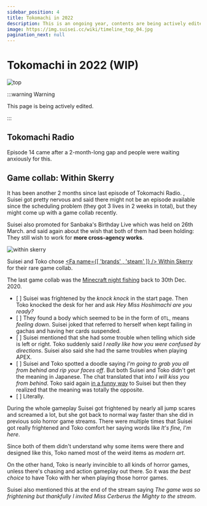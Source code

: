 ```yaml
---
sidebar_position: 4
title: Tokomachi in 2022
description: This is an ongoing year, contents are being actively edited. A Wiki-like site to record Tokomachi activities and details. This site is fan-made, unofficial and non-profit.
image: https://img.suisei.cc/wiki/timeline_top_04.jpg
pagination_next: null
---
```



# Tokomachi in 2022 (WIP)

![top](/img/top/top_04.jpg)

:::warning Warning

This page is being actively edited.

:::

## Tokomachi Radio

<Date D="2022-01-26" />

Episode 14 came after a 2-month-long gap and people were waiting anxiously for this.

<FYI Topic="Tokomachi Radio Episode 14" Desc="/radio/tokomachi_radio_s2#episode-14" />

## Game collab: Within Skerry

<Date D="2022-03-21" />

It has been another 2 months since last episode of Tokomachi Radio. <YTTime Id="yydLvFXNKtg" Time="86:10" Desc="The chat asked if there would be another episode this month" />, Suisei got pretty nervous and said there might not be an episode available since the scheduling problem (they got 3 lives in 2 weeks in total), but they might come up with a game collab recently.

Suisei also promoted for Sanbaka's Birthday Live which was held on 26th March. and said again about the wish that both of them had been holding: They still wish to work for **more cross-agency works**.

<Date D="2022-04-06" />

![within skerry](/img/youtube/20220406_01.jpg)

> <YTLink Id="rkOfEICgZRg" />

Suisei and Toko chose [<Fa name={[ 'brands' , 'steam' ]} /> Within Skerry](https://store.steampowered.com/app/1871510/Within_Skerry/) for their rare game collab.

The last game collab was the [Minecraft night fishing](/timeline/2020#new-year-) back to 30th Dec. 2020.

- [ <YTTime Id="rkOfEICgZRg" Time="03:27" Desc="Knock knock" /> ] Suisei was frightened by the _knock knock_ in the start page. Then Toko knocked the desk for her and ask _Hey Miss Hoshimachi are you ready?_
- [ <YTTime Id="rkOfEICgZRg" Time="40:45" Desc="Feeling down" /> ] They found a body which seemed to be in the form of `OTL`, means _feeling down_. Suisei joked that referred to herself when kept failing in gachas and having her cards suspended.
- [ <YTTime Id="rkOfEICgZRg" Time="45:20" Desc="Left or Right?" /> ] Suisei mentioned that she had some trouble when telling which side is left or right. Toko suddenly said _I really like how you were confused by directions_. Suisei also said she had the same troubles when playing APEX.
- [ <YTTime Id="rkOfEICgZRg" Time="48:43" Desc="From behind" /> ] Suisei and Toko spotted a doodle saying _I'm going to grab you all from behind and rip your faces off_. But both Suisei and Toko didn't get the meaning in Japanese. The chat translated that into _I will kiss you from behind_. Toko said again [in a funny way](https://www.youtube.com/watch?v=rkOfEICgZRg&t=2977s) to Suisei but then they realized that the meaning was totally the opposite.
- [ <YTTime Id="rkOfEICgZRg" Time="66:41" Desc="The two of us for life" /> ] Literally.

During the whole gameplay Suisei got frightened by nearly all jump scares and screamed a lot, but she got back to normal way faster than she did in previous solo horror game streams. There were multiple times that Suisei got really frightened and Toko comfort her saying words like _It's fine, I'm here_.

Since both of them didn't understand why some items were there and designed like this, Toko named most of the weird items as _modern art_.

On the other hand, Toko is nearly invincible to all kinds of horror games, unless there's chasing and action gameplay out there. So it was _the best choice_ to have Toko with her when playing those horror games.

Suisei also mentioned this at the end of the stream saying _The game was so frightening but thankfully I invited Miss Cerberus the Mighty to the stream_.
